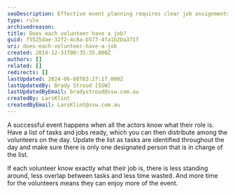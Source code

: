 ```yaml
---
seoDescription: Effective event planning requires clear job assignments for each volunteer to minimize downtime and maximize enjoyment.
type: rule
archivedreason:
title: Does each volunteer have a job?
guid: f5525dae-32f2-4c8a-b577-4fa1b2ba371f
uri: does-each-volunteer-have-a-job
created: 2014-12-31T00:35:35.000Z
authors: []
related: []
redirects: []
lastUpdated: 2024-06-08T03:27:17.000Z
lastUpdatedBy: Brady Stroud [SSW]
lastUpdatedByEmail: bradystroud@ssw.com.au
createdBy: LarsKlint
createdByEmail: LarsKlint@ssw.com.au
---
```


A successful event happens when all the actors know what their role is.
Have a list of tasks and jobs ready, which you can then distribute among the volunteers on the day. Update the list as tasks are identified throughout the day and make sure there is only one designated person that is in charge of the list.

If each volunteer know exactly what their job is, there is less standing around, less overlap between tasks and less time wasted. And more time for the volunteers means they can enjoy more of the event.
